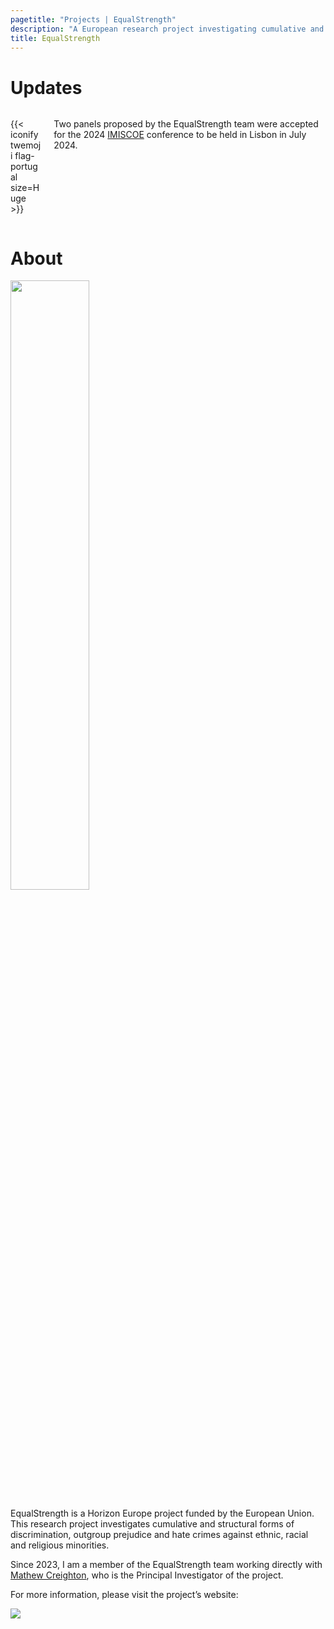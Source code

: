 ```yaml
---
pagetitle: "Projects | EqualStrength"
description: "A European research project investigating cumulative and structural forms of discrimination, outgroup prejudice and hate crimes against ethnic, racial and religious minorities"
title: EqualStrength
---
```


# Updates

::: {.columns}
::: {.column width="10%"}
{{< iconify twemoji flag-portugal size=Huge >}}
:::

::: {.column width="90%"}
Two panels proposed by the EqualStrength team were accepted for the 2024 [IMISCOE](https://www.imiscoe.org) conference to be held in Lisbon in July 2024.
:::
:::

# About 

![](./banner.png){width="50%"}

EqualStrength is a Horizon Europe project funded by the European Union. This research project investigates cumulative and structural forms of discrimination, outgroup prejudice and hate crimes against ethnic, racial and religious minorities. 

Since 2023, I am a member of the EqualStrength team working directly with [Mathew Creighton](https://www.mathewcreighton.eu), who is the Principal Investigator of the project. 

For more information, please visit the project's website: 

[![](./website.png)](https://equalstrength.eu)